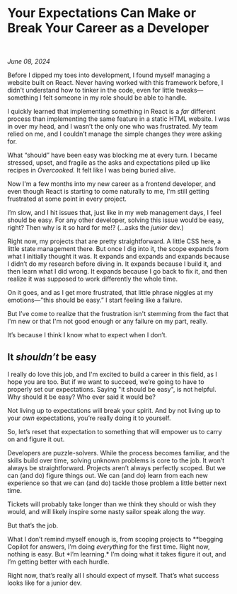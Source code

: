# Your Expectations Can Make or Break Your Career as a Developer

<br />

_June 08, 2024_

Before I dipped my toes into development, I found myself managing a website built on React. Never having worked with this framework before, I didn't understand how to tinker in the code, even for little tweaks—something I felt someone in my role should be able to handle.

I quickly learned that implementing something in React is a _far_ different process than implementing the same feature in a static HTML website. I was in over my head, and I wasn’t the only one who was frustrated. My team relied on me, and I couldn’t manage the simple changes they were asking for.

What “should” have been easy was blocking me at every turn. I became stressed, upset, and fragile as the asks and expectations piled up like recipes in _Overcooked._ It felt like I was being buried alive.

Now I'm a few months into my new career as a frontend developer, and even though React is starting to come naturally to me, I'm still getting frustrated at some point in every project.

I’m slow, and I hit issues that, just like in my web management days, I feel should be easy. For any other developer, solving this issue would be easy, right? Then why is it so hard for me!? (…asks the _junior_ dev.)

Right now, my projects that are pretty straightforward. A little CSS here, a little state management there. But once I dig into it, the scope expands from what I initially thought it was. It expands and expands and expands because I didn’t do my research before diving in. It expands because I build it, and then learn what I did wrong. It expands because I go back to fix it, and then realize it was supposed to work differently the whole time.

On it goes, and as I get more frustrated, that little phrase niggles at my emotions—”this should be easy.” I start feeling like a failure.

But I’ve come to realize that the frustration isn't stemming from the fact that I'm new or that I'm not good enough or any failure on my part, really.

It’s because I think I know what to expect when I don’t.

## It _shouldn’t_ be easy

I really do love this job, and I'm excited to build a career in this field, as I hope you are too. But if we want to succeed, we’re going to have to properly set our expectations. Saying "it should be easy", is not helpful. Why should it be easy? Who ever said it would be?

Not living up to expectations will break your spirit. And by not living up to your _own_ expectations, you’re really doing it to yourself.

So, let’s reset that expectation to something that will empower us to carry on and figure it out.

Developers are puzzle-solvers. While the process becomes familiar, and the skills build over time, solving unknown problems is core to the job. It won’t always be straightforward. Projects aren’t always perfectly scoped. But we can (and do) figure things out. We can (and do) learn from each new experience so that we can (and do) tackle those problem a little better next time.

Tickets will probably take longer than we think they should or wish they would, and will likely inspire some nasty sailor speak along the way.

But that’s the job.

What I don’t remind myself enough is, from scoping projects to \**begging Copilot for answers, I’m doing *everything* for the first time. Right now, nothing is easy. But *I’m learning.\* I’m doing what it takes figure it out, and I’m getting better with each hurdle.

Right now, that’s really all I should expect of myself. That’s what success looks like for a junior dev.
